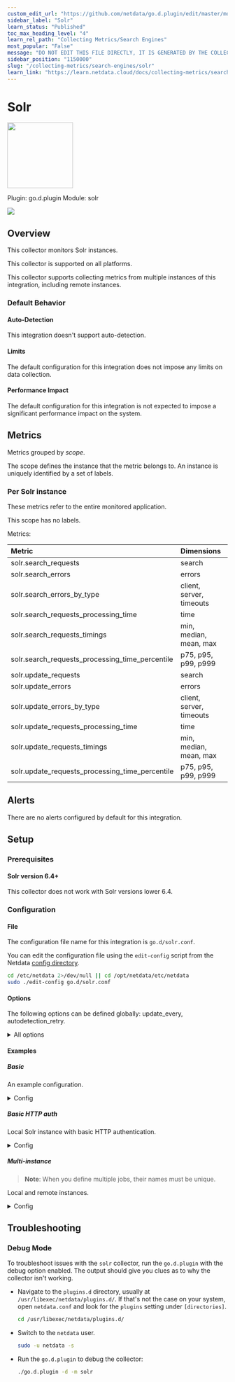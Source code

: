 ```yaml
---
custom_edit_url: "https://github.com/netdata/go.d.plugin/edit/master/modules/solr/metadata.yaml"
sidebar_label: "Solr"
learn_status: "Published"
toc_max_heading_level: "4"
learn_rel_path: "Collecting Metrics/Search Engines"
most_popular: "False"
message: "DO NOT EDIT THIS FILE DIRECTLY, IT IS GENERATED BY THE COLLECTOR'S metadata.yaml FILE"
sidebar_position: "1150000"
slug: "/collecting-metrics/search-engines/solr"
learn_link: "https://learn.netdata.cloud/docs/collecting-metrics/search-engines/solr"
---
```



# Solr


<img src="https://netdata.cloud/img/solr.svg" width="150"/>


Plugin: go.d.plugin
Module: solr

<img src="https://img.shields.io/badge/maintained%20by-Netdata-%2300ab44" />

## Overview

This collector monitors Solr instances.




This collector is supported on all platforms.

This collector supports collecting metrics from multiple instances of this integration, including remote instances.


### Default Behavior

#### Auto-Detection

This integration doesn't support auto-detection.

#### Limits

The default configuration for this integration does not impose any limits on data collection.

#### Performance Impact

The default configuration for this integration is not expected to impose a significant performance impact on the system.


## Metrics

Metrics grouped by *scope*.

The scope defines the instance that the metric belongs to. An instance is uniquely identified by a set of labels.



### Per Solr instance

These metrics refer to the entire monitored application.

This scope has no labels.

Metrics:

| Metric | Dimensions | Unit |
|:------|:----------|:----|
| solr.search_requests | search | requests/s |
| solr.search_errors | errors | errors/s |
| solr.search_errors_by_type | client, server, timeouts | errors/s |
| solr.search_requests_processing_time | time | milliseconds |
| solr.search_requests_timings | min, median, mean, max | milliseconds |
| solr.search_requests_processing_time_percentile | p75, p95, p99, p999 | milliseconds |
| solr.update_requests | search | requests/s |
| solr.update_errors | errors | errors/s |
| solr.update_errors_by_type | client, server, timeouts | errors/s |
| solr.update_requests_processing_time | time | milliseconds |
| solr.update_requests_timings | min, median, mean, max | milliseconds |
| solr.update_requests_processing_time_percentile | p75, p95, p99, p999 | milliseconds |



## Alerts

There are no alerts configured by default for this integration.


## Setup

### Prerequisites

#### Solr version 6.4+

This collector does not work with Solr versions lower 6.4.



### Configuration

#### File

The configuration file name for this integration is `go.d/solr.conf`.


You can edit the configuration file using the `edit-config` script from the
Netdata [config directory](https://github.com/netdata/netdata/blob/master/docs/configure/nodes.md#the-netdata-config-directory).

```bash
cd /etc/netdata 2>/dev/null || cd /opt/netdata/etc/netdata
sudo ./edit-config go.d/solr.conf
```
#### Options

The following options can be defined globally: update_every, autodetection_retry.


<details><summary>All options</summary>

| Name | Description | Default | Required |
|:----|:-----------|:-------|:--------:|
| update_every | Data collection frequency. | 1 | False |
| autodetection_retry | Recheck interval in seconds. Zero means no recheck will be scheduled. | 0 | False |
| url | Server URL. | http://127.0.0.1:8983 | True |
| socket | Server Unix socket. |  | False |
| address | Server address in IP:PORT format. |  | False |
| fcgi_path | Status path. | /status | False |
| timeout | HTTP request timeout. | 1 | False |
| username | Username for basic HTTP authentication. |  | False |
| password | Password for basic HTTP authentication. |  | False |
| proxy_url | Proxy URL. |  | False |
| proxy_username | Username for proxy basic HTTP authentication. |  | False |
| proxy_password | Password for proxy basic HTTP authentication. |  | False |
| method | HTTP request method. | GET | False |
| body | HTTP request body. |  | False |
| headers | HTTP request headers. |  | False |
| not_follow_redirects | Redirect handling policy. Controls whether the client follows redirects. | False | False |
| tls_skip_verify | Server certificate chain and hostname validation policy. Controls whether the client performs this check. | False | False |
| tls_ca | Certification authority that the client uses when verifying the server's certificates. |  | False |
| tls_cert | Client TLS certificate. |  | False |
| tls_key | Client TLS key. |  | False |

</details>

#### Examples

##### Basic

An example configuration.

<details><summary>Config</summary>

```yaml
jobs:
  - name: local
  url: http://localhost:8983

```
</details>

##### Basic HTTP auth

Local Solr instance with basic HTTP authentication.

<details><summary>Config</summary>

```yaml
jobs:
  - name: local
    url: http://localhost:8983
    username: foo
    password: bar

```
</details>

##### Multi-instance

> **Note**: When you define multiple jobs, their names must be unique.

Local and remote instances.


<details><summary>Config</summary>

```yaml
jobs:
  - name: local
    url: http://localhost:8983

  - name: remote
    url: http://203.0.113.10:8983

```
</details>



## Troubleshooting

### Debug Mode

To troubleshoot issues with the `solr` collector, run the `go.d.plugin` with the debug option enabled. The output
should give you clues as to why the collector isn't working.

- Navigate to the `plugins.d` directory, usually at `/usr/libexec/netdata/plugins.d/`. If that's not the case on
  your system, open `netdata.conf` and look for the `plugins` setting under `[directories]`.

  ```bash
  cd /usr/libexec/netdata/plugins.d/
  ```

- Switch to the `netdata` user.

  ```bash
  sudo -u netdata -s
  ```

- Run the `go.d.plugin` to debug the collector:

  ```bash
  ./go.d.plugin -d -m solr
  ```


